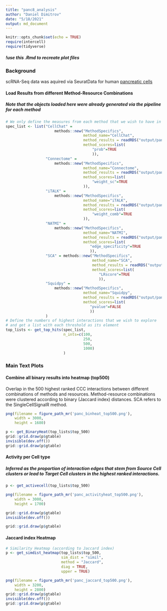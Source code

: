 ```yaml
---
title: "panc8_analysis"
author: "Daniel Dimitrov"
date: "5/18/2021"
output: md_document
---
```


```r
knitr::opts_chunk$set(echo = TRUE)
require(intercell)
require(tidyverse)
```

##### !use this .Rmd to recreate plot files

### Background
scRNA-Seq data was aquired via SeuratData for human [pancreatic cells](https://www.nature.com/articles/nbt.4096)
   

   
#### Load Results from different Method-Resource Combinations
##### Note that the objects loaded here were already generated via the pipeline for each method
```r

# We only define the measures from each method that we wish to have in our analysis
spec_list <- list("CellChat" =
                      methods::new("MethodSpecifics",
                                   method_name="CellChat",
                                   method_results = readRDS("output/panc8_res/cellchat_results.rds"),
                                   method_scores=list(
                                       "prob"=TRUE
                                       )),
                  "Connectome" =
                      methods::new("MethodSpecifics",
                                   method_name="Connectome",
                                   method_results = readRDS("output/panc8_res/conn_results.rds"),
                                   method_scores=list(
                                       "weight_sc"=TRUE
                                   )),
                  "iTALK" =
                      methods::new("MethodSpecifics",
                                   method_name="iTALK",
                                   method_results = readRDS("output/panc8_res/italk_results.rds"),
                                   method_scores=list(
                                       "weight_comb"=TRUE
                                   )),
                  "NATMI" =
                      methods::new("MethodSpecifics",
                                   method_name="NATMI",
                                   method_results = readRDS("output/panc8_res/natmi_results.rds"),
                                   method_scores=list(
                                      "edge_specificity"=TRUE
                                      )),
                  "SCA" = methods::new("MethodSpecifics",
                                       method_name="SCA",
                                       method_results = readRDS("output/panc8_res/sca_results.rds"),
                                       method_scores=list(
                                          "LRscore"=TRUE
                                          )),
                  "Squidpy" =
                      methods::new("MethodSpecifics",
                                   method_name="Squidpy",
                                   method_results = readRDS("output/panc8_res/squidpy_results.rds"),
                                   method_scores=list(
                                      "pvalue"=FALSE
                                      ))
                  )
# Define the numbers of highest interactions that we wish to explore
# and get a list with each threshold as its element
top_lists <- get_top_hits(spec_list,
                          n_ints=c(100,
                                   250,
                                   500,
                                   1000)
                          )
```


### Main Text Plots
#### Combine all binary results into heatmap (top500)
Overlap in the 500 highest ranked CCC interactions between different combinations
of methods and resources. Method-resource combinations were clustered according 
to binary (Jaccard index) distances. SCA refers to the SingleCellSignalR method.
```r

png(filename = figure_path_mr('panc_binheat_top500.png'),
    width = 3000,
    height = 1680)

p <- get_BinaryHeat(top_lists$top_500)
grid::grid.draw(p$gtable)
invisible(dev.off())
grid::grid.draw(p$gtable)
```
   
   
  
#### Activity per Cell type
##### Inferred as the proportion of interaction edges that stem from Source Cell clusters or lead to Target Cell clusters in the highest ranked interactions. 
```r
p <- get_activecell(top_lists$top_500)

png(filename = figure_path_mr('panc_activityheat_top500.png'),
    width = 3000,
    height = 1700)

grid::grid.draw(p$gtable)
invisible(dev.off())

grid::grid.draw(p$gtable)
```
   
   
   
#### Jaccard index Heatmap
```r
# Similarity Heatmap (according to Jaccard index)
p <- get_simdist_heatmap(top_lists$top_500,
                         sim_dist = "simil",
                         method = "Jaccard",
                         diag = TRUE,
                         upper = TRUE)

png(filename = figure_path_mr('panc_jaccard_top500.png'),
    width = 3200,
    height = 2800)
grid::grid.draw(p$gtable)
invisible(dev.off())
grid::grid.draw(p$gtable)
```

